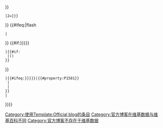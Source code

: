 <span class="official blog">{{URL
 |1={{#if:{{{1|}}}|{{{1}}}|{{{URL|{{#property:P1581}}}}}}}
 |2={{{2|{{{name|官方博客}}}}}}
}}</span> {{#ifeq:{{{format}}}|flash
 |{{link note|note=需要[Adobe Flash Player]]}}
}} {{#if:{{{1|{{{URL|{{#property:P1581}}}}}}}}
 |{{#if:{{{mobile|}}}
  |({{URL|1={{{mobile}}}|2=Mobile}})
 }}
}}{{main other|{{#if:{{#property:P1581}}
 |{{#ifeq:{{{1|{{{URL|{{#property:P1581}}}}}}}}|{{#property:P1581}}
  |[[Category:使用Template:Official blog的条目]]
  |[[Category:官方博客在维基数据与维基百科不同]]
 }}
 |[[Category:官方博客不存在于维基数据]]
}}}}<noinclude>
{{documentation}}
</noinclude>